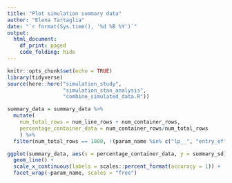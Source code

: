 ```yaml
---
title: "Plot simulation summary data"
author: "Elena Tartaglia"
date: "`r format(Sys.time(), '%d %B %Y')`"
output: 
  html_document:
    df_print: paged
    code_folding: hide
---
```


```r
knitr::opts_chunk$set(echo = TRUE)
library(tidyverse)
source(here::here("simulation_study",
                  "simulation_stan_analysis",
                  "combine_simulated_data.R"))
```

```r
summary_data = summary_data %>%
  mutate(
    num_total_rows = num_line_rows + num_container_rows,
    percentage_container_data = num_container_rows/num_total_rows
    ) %>%
  filter(num_total_rows == 1000, !(param_name %in% c("lp__", "entry_effect[1]"))) 
```

```r
ggplot(summary_data, aes(x = percentage_container_data, y = summary_sd)) +
  geom_line() +
  scale_x_continuous(labels = scales::percent_format(accuracy = 1)) +
  facet_wrap(~param_name, scales = "free")
```








